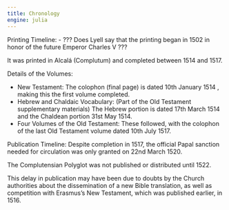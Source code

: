 ```yaml
---
title: Chronology
engine: julia
---
```





Printing Timeline:
- ??? Does Lyell say that the printing began in 1502 in honor of the future Emperor Charles V ???

It was printed in Alcalá (Complutum) and completed between 1514 and 1517.

 Details of the Volumes:

- New Testament: The colophon (final page) is dated 10th January 1514 , making this the first volume completed.
- Hebrew and Chaldaic Vocabulary: (Part of the Old Testament supplementary materials) The Hebrew portion is dated 17th March 1514 and the Chaldean portion 31st May 1514.
- Four Volumes of the Old Testament: These followed, with the colophon of the last Old Testament volume dated 10th July 1517.



Publication Timeline:
Despite completion in 1517, the official Papal sanction needed for circulation was only granted on 22nd March 1520.

The Complutensian Polyglot was not published or distributed until 1522.

This delay in publication may have been due to doubts by the Church authorities about the dissemination of a new Bible translation, as well as competition with Erasmus's New Testament, which was published earlier, in 1516.

